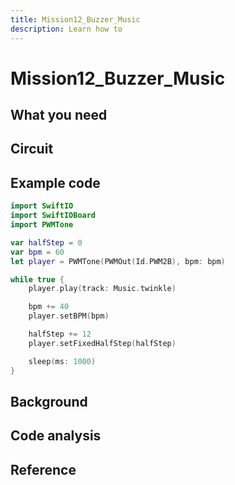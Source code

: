 ```yaml
---
title: Mission12_Buzzer_Music
description: Learn how to
---
```


# Mission12_Buzzer_Music






## What you need




## Circuit


## Example code

```swift
import SwiftIO
import SwiftIOBoard
import PWMTone

var halfStep = 0
var bpm = 60
let player = PWMTone(PWMOut(Id.PWM2B), bpm: bpm)

while true {
    player.play(track: Music.twinkle)

    bpm += 40
    player.setBPM(bpm)

    halfStep += 12
    player.setFixedHalfStep(halfStep)

    sleep(ms: 1000)
}
```

## Background



## Code analysis


## Reference
